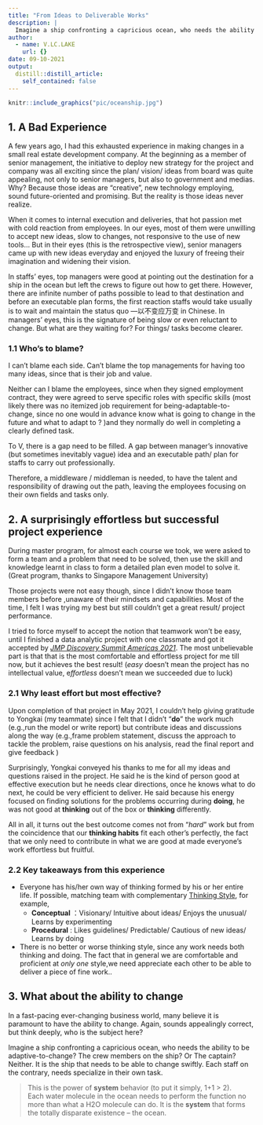 ```yaml
---
title: "From Ideas to Deliverable Works"
description: |
  Imagine a ship confronting a capricious ocean, who needs the ability to be adaptive-to-change? The crew members on the ship? Or The captain?  Neither. It is the ship that needs to be able to change swiftly.
author:
  - name: V.LC.LAKE
    url: {}
date: 09-10-2021
output:
  distill::distill_article:
    self_contained: false
---
```

```r
knitr::include_graphics("pic/oceanship.jpg")
```

## 1. A Bad Experience  

A few years ago, I had this exhausted experience in making changes in a small real estate development company. At the beginning as a member of senior management, the initiative to deploy new strategy for the project and company was all exciting since the plan/ vision/ ideas from board was quite appealing, not only to senior managers, but also to government and medias. Why? Because those ideas are “creative”, new technology employing, sound future-oriented and promising. But the reality is those ideas never realize. 

When it comes to internal execution and deliveries, that hot passion met with cold reaction from employees. In our eyes, most of them were unwilling to accept new ideas, slow to changes, not responsive to the use of new tools… But in their eyes (this is the retrospective view), senior managers came up with new ideas everyday and enjoyed the luxury of freeing their imagination and widening their vision. 

In staffs’ eyes, top managers were good at pointing out the destination for a ship in the ocean but left the crews to figure out how to get there. However, there are infinite number of paths possible to lead to that destination and before an executable plan forms, the first reaction staffs would take usually is to wait and maintain the status quo ---以不变应万变 in Chinese. In managers’ eyes, this is the signature of being slow or even reluctant to change. But what are they waiting for? For things/ tasks become clearer. 

### 1.1 Who’s to blame?   

I can’t blame each side. Can’t blame the top managements for having too many ideas, since that is their job and value. 

Neither can I blame the employees, since when they signed employment contract, they were agreed to serve specific roles with specific skills (most likely there was no itemized job requirement for being-adaptable-to-change, since no one would in advance know what is going to change in the future and what to adapt to ? )and they normally do well in completing a clearly defined task.

To V, there is a gap need to be filled. A gap between manager’s innovative (but sometimes inevitably  vague) idea and an executable path/ plan for staffs to carry out professionally. 

Therefore, a middleware / middleman is needed, to have the talent and responsibility of drawing out the path, leaving the employees focusing on their own fields and tasks only. 

## 2. A surprisingly effortless but successful project experience 

During master program, for almost each course we took, we were asked to form a team and a problem that need to be solved, then use the skill and knowledge learnt in class to form a detailed plan even model to solve it.  (Great program, thanks to Singapore Management University)

Those projects were not easy though, since I didn’t know  those team members  before ,unaware of their mindsets and capabilities. Most of the time, I felt I was trying my best but still couldn’t get a great result/ project performance.  

I tried to force myself to accept the notion  that teamwork won't be easy, until I finished a data analytic project with one classmate and got it accepted by [*JMP Discovery Summit Americas 2021*](https://community.jmp.com/t5/Discovery-Summit-Americas-2021/An-Analysis-of-ETFs-in-China-s-Stock-Market-Using-Dynamic-Time/ta-p/398749). The most unbelievable part is that that is the most comfortable and effortless project for me till now, but it achieves the best result! (*easy* doesn’t mean the project has no intellectual value, e*ffortless *doesn’t mean we succeeded due to luck)

### 2.1 Why least effort but most effective?   

Upon completion of that project in May 2021, I couldn’t help giving gratitude to Yongkai (my teammate) since I felt that I didn’t
"**do**" the work much (e.g.,run the model or write report) but contribute ideas and discussions along the way (e.g.,frame problem statement, discuss the approach to tackle the problem, raise questions on his analysis, read the final report and give feedback )

Surprisingly, Yongkai conveyed his thanks to me for all my ideas and questions raised in the project. He said he is the kind of person good at effective execution  but he needs clear directions, once he knows what to do next, he could be very efficient to deliver. He said because his energy focused on finding solutions for the problems occurring during **doing**, he was not good at **thinking** out of the box or **thinking** differently. 

All in all, it turns out the best outcome comes not from "*hard*" work but from the coincidence that our **thinking habits** fit each other’s perfectly, the fact that we only need to contribute in what we are good at made everyone's work  effortless but fruitful. 

### 2.2 Key takeaways from this experience   

* Everyone has his/her own way of thinking formed by his or her entire life. If possible, matching team with complementary [Thinking Style](https://en-gb.emergenetics.com/apac/), for example,   
  + **Conceptual** ：Visionary/ Intuitive about ideas/ Enjoys the unusual/ Learns by experimenting   
  + **Procedural** : Likes guidelines/ Predictable/ Cautious of new ideas/ Learns by doing   

* There is no better or worse thinking style, since any work needs both thinking and doing. The fact that in general we are comfortable and proficient at *only one* style,we need appreciate each other to be able to deliver a piece of fine work..  


## 3. What about the ability to change  
 
In a fast-pacing ever-changing business world, many believe it is paramount to have the ability to change. Again, sounds appealingly correct, but think deeply, who is the subject here? 

Imagine a ship confronting a capricious ocean, who needs the ability to be adaptive-to-change? The crew members on the ship? Or The captain?  Neither. It is the ship that needs to be able to change swiftly. Each staff on the contrary, needs specialize in their own task.   

> This is the power of **system** behavior (to put it simply, 1+1 > 2).  
Each water molecule in the ocean needs to perform the function no more than what a H2O molecule can do. It is the **system** that forms the totally disparate existence – the ocean.   








